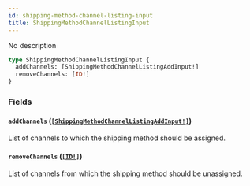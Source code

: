 ```yaml
---
id: shipping-method-channel-listing-input
title: ShippingMethodChannelListingInput
---
```


No description

```graphql
type ShippingMethodChannelListingInput {
  addChannels: [ShippingMethodChannelListingAddInput!]
  removeChannels: [ID!]
}
```

### Fields

#### `addChannels` ([`[ShippingMethodChannelListingAddInput!]`](/developer/api-reference/inputs/shipping-method-channel-listing-add-input.mdx))

List of channels to which the shipping method should be assigned.

#### `removeChannels` ([`[ID!]`](/developer/api-reference/scalars/id.mdx))

List of channels from which the shipping method should be unassigned.
